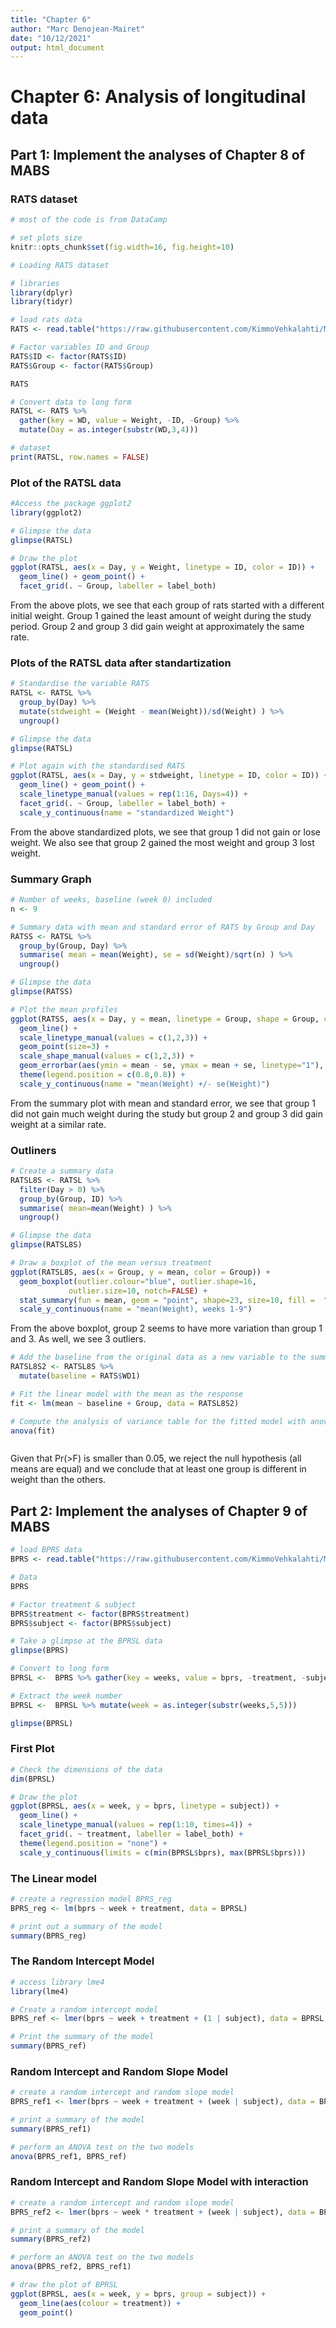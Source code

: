 ```yaml
---
title: "Chapter 6"
author: "Marc Denojean-Mairet"
date: "10/12/2021"
output: html_document
---
```


# Chapter 6: Analysis of longitudinal data

## Part 1: Implement the analyses of Chapter 8 of MABS

### RATS dataset
```r
# most of the code is from DataCamp

# set plots size
knitr::opts_chunk$set(fig.width=16, fig.height=10)

# Loading RATS dataset

# libraries
library(dplyr)
library(tidyr)

# load rats data
RATS <- read.table("https://raw.githubusercontent.com/KimmoVehkalahti/MABS/master/Examples/data/rats.txt", sep = "\t", header = TRUE)

# Factor variables ID and Group
RATS$ID <- factor(RATS$ID)
RATS$Group <- factor(RATS$Group)

RATS

# Convert data to long form
RATSL <- RATS %>%
  gather(key = WD, value = Weight, -ID, -Group) %>%
  mutate(Day = as.integer(substr(WD,3,4))) 

# dataset
print(RATSL, row.names = FALSE)

```

### Plot of the RATSL data

```r

#Access the package ggplot2
library(ggplot2)

# Glimpse the data
glimpse(RATSL)

# Draw the plot
ggplot(RATSL, aes(x = Day, y = Weight, linetype = ID, color = ID)) +
  geom_line() + geom_point() +
  facet_grid(. ~ Group, labeller = label_both)

```


From the above plots, we see that each group of rats started with a different initial weight.  Group 1 gained the least amount of weight during the study period.  Group 2 and group 3 did gain weight at approximately the same rate.

### Plots of the RATSL data after standartization

```r

# Standardise the variable RATS
RATSL <- RATSL %>%
  group_by(Day) %>%
  mutate(stdweight = (Weight - mean(Weight))/sd(Weight) ) %>%
  ungroup()

# Glimpse the data
glimpse(RATSL)

# Plot again with the standardised RATS
ggplot(RATSL, aes(x = Day, y = stdweight, linetype = ID, color = ID)) +
  geom_line() + geom_point() +
  scale_linetype_manual(values = rep(1:16, Days=4)) +
  facet_grid(. ~ Group, labeller = label_both) +
  scale_y_continuous(name = "standardized Weight")

```

From the above standardized plots, we see that group 1 did not gain or lose weight.  We also see that group 2 gained the most weight and group 3 lost weight.

### Summary Graph

```r

# Number of weeks, baseline (week 0) included
n <- 9

# Summary data with mean and standard error of RATS by Group and Day
RATSS <- RATSL %>%
  group_by(Group, Day) %>%
  summarise( mean = mean(Weight), se = sd(Weight)/sqrt(n) ) %>%
  ungroup()

# Glimpse the data
glimpse(RATSS)

# Plot the mean profiles
ggplot(RATSS, aes(x = Day, y = mean, linetype = Group, shape = Group, color = Group)) +
  geom_line() +
  scale_linetype_manual(values = c(1,2,3)) +
  geom_point(size=3) +
  scale_shape_manual(values = c(1,2,3)) +
  geom_errorbar(aes(ymin = mean - se, ymax = mean + se, linetype="1"), width=0.3) +
  theme(legend.position = c(0.8,0.8)) +
  scale_y_continuous(name = "mean(Weight) +/- se(Weight)")

```

From the summary plot with mean and standard error, we see that group 1 did not gain much weight during the study but group 2 and group 3 did gain weight at a similar rate.


### Outliners

```r

# Create a summary data
RATSL8S <- RATSL %>%
  filter(Day > 0) %>%
  group_by(Group, ID) %>%
  summarise( mean=mean(Weight) ) %>%
  ungroup()

# Glimpse the data
glimpse(RATSL8S)

# Draw a boxplot of the mean versus treatment
ggplot(RATSL8S, aes(x = Group, y = mean, color = Group)) +
  geom_boxplot(outlier.colour="blue", outlier.shape=16,
             outlier.size=10, notch=FALSE) +
  stat_summary(fun = mean, geom = "point", shape=23, size=10, fill =  "red", colour = "blue") +
  scale_y_continuous(name = "mean(Weight), weeks 1-9")


```

From the above boxplot, group 2 seems to have more variation than group 1 and 3.  As well, we see 3 outliers.


```r
# Add the baseline from the original data as a new variable to the summary data
RATSL8S2 <- RATSL8S %>%
  mutate(baseline = RATS$WD1)

# Fit the linear model with the mean as the response 
fit <- lm(mean ~ baseline + Group, data = RATSL8S2)

# Compute the analysis of variance table for the fitted model with anova()
anova(fit)



```

Given that Pr(>F) is smaller than 0.05, we reject the null hypothesis (all means are equal) and we conclude that at least one group is different in weight than the others.

## Part 2: Implement the analyses of Chapter 9 of MABS

```r

# load BPRS data
BPRS <- read.table("https://raw.githubusercontent.com/KimmoVehkalahti/MABS/master/Examples/data/BPRS.txt", sep = " ", header = TRUE)

# Data
BPRS

# Factor treatment & subject
BPRS$treatment <- factor(BPRS$treatment)
BPRS$subject <- factor(BPRS$subject)

# Take a glimpse at the BPRSL data
glimpse(BPRS)

# Convert to long form
BPRSL <-  BPRS %>% gather(key = weeks, value = bprs, -treatment, -subject)

# Extract the week number
BPRSL <-  BPRSL %>% mutate(week = as.integer(substr(weeks,5,5)))

glimpse(BPRSL)

```

### First Plot

```r
# Check the dimensions of the data
dim(BPRSL)

# Draw the plot
ggplot(BPRSL, aes(x = week, y = bprs, linetype = subject)) +
  geom_line() +
  scale_linetype_manual(values = rep(1:10, times=4)) +
  facet_grid(. ~ treatment, labeller = label_both) +
  theme(legend.position = "none") + 
  scale_y_continuous(limits = c(min(BPRSL$bprs), max(BPRSL$bprs)))

```

### The Linear model

```r
# create a regression model BPRS_reg
BPRS_reg <- lm(bprs ~ week + treatment, data = BPRSL)

# print out a summary of the model
summary(BPRS_reg)

```

### The Random Intercept Model

```r
# access library lme4
library(lme4)

# Create a random intercept model
BPRS_ref <- lmer(bprs ~ week + treatment + (1 | subject), data = BPRSL, REML = FALSE)

# Print the summary of the model
summary(BPRS_ref)

```

### Random Intercept and Random Slope Model

```r
# create a random intercept and random slope model
BPRS_ref1 <- lmer(bprs ~ week + treatment + (week | subject), data = BPRSL, REML = FALSE)

# print a summary of the model
summary(BPRS_ref1)

# perform an ANOVA test on the two models
anova(BPRS_ref1, BPRS_ref)

```

### Random Intercept and Random Slope Model with interaction

```r
# create a random intercept and random slope model
BPRS_ref2 <- lmer(bprs ~ week * treatment + (week | subject), data = BPRSL, REML = FALSE)

# print a summary of the model
summary(BPRS_ref2)

# perform an ANOVA test on the two models
anova(BPRS_ref2, BPRS_ref1)

# draw the plot of BPRSL
ggplot(BPRSL, aes(x = week, y = bprs, group = subject)) +
  geom_line(aes(colour = treatment)) +
  geom_point()


```

